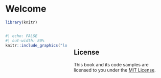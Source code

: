 # Welcome {.unnumbered}


```r
library(knitr)
```


:::: {.columns}

::: {.column width="40%"}

```r
#| echo: FALSE
#| out-width: 80%
knitr::include_graphics("logo.png")
```

:::
::: {.column width="60%"}

<br>

## License {.unnumbered}

This book and its code samples are licensed to you under the [MIT License](LICENSE).
:::
::::
